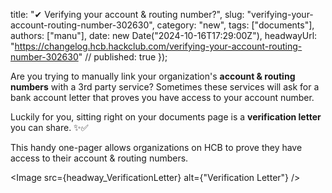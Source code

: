   title: "✔︎ Verifying your account & routing number?",
  slug: "verifying-your-account-routing-number-302630",
  category: "new",
  tags: ["documents"],
  authors: ["manu"],
  date: new Date("2024-10-16T17:29:00Z"),
  headwayUrl: "https://changelog.hcb.hackclub.com/verifying-your-account-routing-number-302630" // published: true
});

Are you trying to manually link your organization's **account & routing numbers** with a 3rd party service? Sometimes these services will ask for a bank account letter that proves you have access to your account number.

Luckily for you, sitting right on your documents page is a **verification letter** you can share. ✨✅

This handy one-pager allows organizations on HCB to prove they have access to their account & routing numbers.


      
<Image src={headway_VerificationLetter} alt={"Verification Letter"} />

